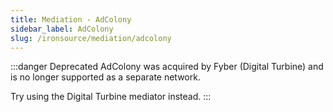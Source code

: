 ```yaml
---
title: Mediation - AdColony
sidebar_label: AdColony
slug: /ironsource/mediation/adcolony
---
```


:::danger Deprecated
AdColony was acquired by Fyber (Digital Turbine) and is no longer supported as a separate network.

Try using the Digital Turbine mediator instead. 
:::